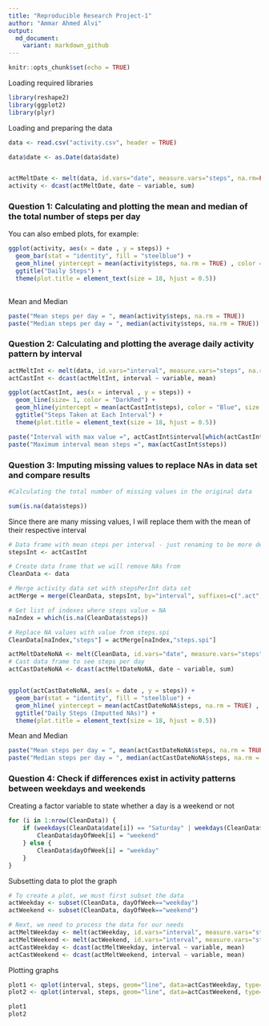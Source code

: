 ```yaml
---
title: "Reproducible Research Project-1"
author: "Ammar Ahmed Alvi"
output:
  md_document:
    variant: markdown_github
---
```




```r
knitr::opts_chunk$set(echo = TRUE)
```

Loading required libraries

```r

library(reshape2)
library(ggplot2)
library(plyr)

```


Loading and preparing the data

```r
data <- read.csv("activity.csv", header = TRUE)

data$date <- as.Date(data$date)


actMeltDate <- melt(data, id.vars="date", measure.vars="steps", na.rm=FALSE)
activity <- dcast(actMeltDate, date ~ variable, sum)

```

### Question 1: Calculating and plotting the mean and median of the total number of steps per day

You can also embed plots, for example:

```r

ggplot(activity, aes(x = date , y = steps)) +
  geom_bar(stat = "identity", fill = "steelblue") +
  geom_hline( yintercept = mean(activity$steps, na.rm = TRUE) , color = "Red", size = 1) +
  ggtitle("Daily Steps") +
  theme(plot.title = element_text(size = 18, hjust = 0.5))
  

```

Mean and Median

```r

paste("Mean steps per day = ", mean(activity$steps, na.rm = TRUE))  
paste("Median steps per day = ", median(activity$steps, na.rm = TRUE))

```


### Question 2: Calculating and plotting the average daily activity pattern by interval



```r

actMeltInt <- melt(data, id.vars="interval", measure.vars="steps", na.rm=TRUE)
actCastInt <- dcast(actMeltInt, interval ~ variable, mean)

ggplot(actCastInt, aes(x = interval , y = steps)) +
  geom_line(size= 1, color = "DarkRed") +
  geom_hline(yintercept = mean(actCastInt$steps), color = "Blue", size = 1) +
  ggtitle("Steps Taken at Each Interval") +
  theme(plot.title = element_text(size = 18, hjust = 0.5))


```




```r

paste("Interval with max value =", actCastInt$interval[which(actCastInt$steps == max(actCastInt$steps))])
paste("Maximum interval mean steps =", max(actCastInt$steps))

```


### Question 3: Imputing missing values to replace NAs in data set and compare results

```r

#Calculating the total number of missing values in the original data

sum(is.na(data$steps))

```

Since there are many missing values, I will replace them with the mean of their respective interval


```r

# Data frame with mean steps per interval - just renaming to be more descriptive
stepsInt <- actCastInt

# Create data frame that we will remove NAs from
CleanData <- data

# Merge activity data set with stepsPerInt data set
actMerge = merge(CleanData, stepsInt, by="interval", suffixes=c(".act", ".spi"))

# Get list of indexes where steps value = NA
naIndex = which(is.na(CleanData$steps))

# Replace NA values with value from steps.spi
CleanData[naIndex,"steps"] = actMerge[naIndex,"steps.spi"]

```



```r

actMeltDateNoNA <- melt(CleanData, id.vars="date", measure.vars="steps", na.rm=FALSE)
# Cast data frame to see steps per day
actCastDateNoNA <- dcast(actMeltDateNoNA, date ~ variable, sum)


ggplot(actCastDateNoNA, aes(x = date , y = steps)) +
  geom_bar(stat = "identity", fill = "steelblue") +
  geom_hline( yintercept = mean(actCastDateNoNA$steps, na.rm = TRUE) , color = "Red", size = 1) +
  ggtitle("Daily Steps (Imputted NAs)") +
  theme(plot.title = element_text(size = 18, hjust = 0.5))


```


Mean and Median

```r

paste("Mean steps per day = ", mean(actCastDateNoNA$steps, na.rm = TRUE))  
paste("Median steps per day = ", median(actCastDateNoNA$steps, na.rm = TRUE))

```



### Question 4: Check if differences exist in activity patterns between weekdays and weekends


Creating a factor variable to state whether a day is a weekend or not

```r

for (i in 1:nrow(CleanData)) {
    if (weekdays(CleanData$date[i]) == "Saturday" | weekdays(CleanData$date[i]) == "Sunday") {
        CleanData$dayOfWeek[i] = "weekend"
    } else {
        CleanData$dayOfWeek[i] = "weekday"
    }
}


```


Subsetting data to plot the graph

```r

# To create a plot, we must first subset the data
actWeekday <- subset(CleanData, dayOfWeek=="weekday")
actWeekend <- subset(CleanData, dayOfWeek=="weekend")

# Next, we need to process the data for our needs
actMeltWeekday <- melt(actWeekday, id.vars="interval", measure.vars="steps")
actMeltWeekend <- melt(actWeekend, id.vars="interval", measure.vars="steps")
actCastWeekday <- dcast(actMeltWeekday, interval ~ variable, mean)
actCastWeekend <- dcast(actMeltWeekend, interval ~ variable, mean)


```


Plotting graphs

```r

plot1 <- qplot(interval, steps, geom="line", data=actCastWeekday, type="bar", main="Steps by Interval - Weekday", xlab="Interval ID", ylab="Number of Steps")
plot2 <- qplot(interval, steps, geom="line", data=actCastWeekend, type="bar", main="Steps by Interval - Weekend", xlab="Interval ID", ylab="Number of Steps")

plot1
plot2

```







